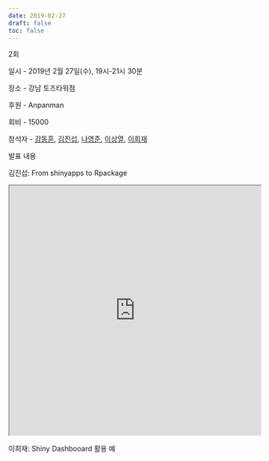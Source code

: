 ```yaml
---
date: 2019-02-27
draft: false
toc: false
---
```


2회

일시 - 2019년 2월 27일(수), 19시-21시 30분

장소 - 강남 토즈타워점

후원 - Anpanman

회비 - 15000

참석자 - [강동훈](https://github.com/DonghoonGang), [김진섭](https://github.com/jinseob2kim), [나영준](https://github.com/YoungjunNa), [이상열](https://github.com/syleeie2310), [이희재](https://github.com/Poohj)

발표 내용

김진섭: From shinyapps to Rpackage

<iframe width = '100%' height ='500px' class = 'slide-deck' src = 'https://jinseob2kim.github.io/LectureRpackage/#1'></iframe>

이희재: Shiny Dashbooard 활용 예
